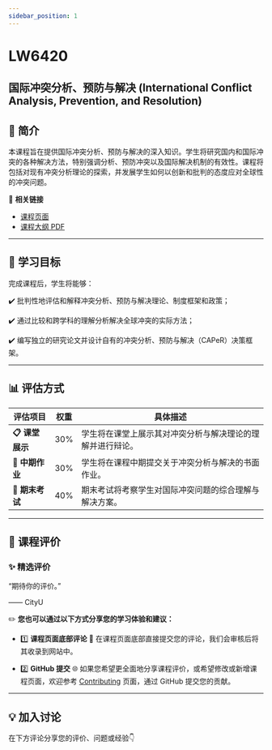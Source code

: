 ```yaml
---
sidebar_position: 1
---
```


# LW6420
## 国际冲突分析、预防与解决 (International Conflict Analysis, Prevention, and Resolution)

## **📘 简介**
本课程旨在提供国际冲突分析、预防与解决的深入知识。学生将研究国内和国际冲突的各种解决方法，特别强调分析、预防冲突以及国际解决机制的有效性。课程将包括对现有冲突分析理论的探索，并发展学生如何以创新和批判的态度应对全球性的冲突问题。

🔗 **相关链接**
- [课程页面](https://www.cityu.edu.hk/catalogue/pg/202526/course/LW6420.htm)
- [课程大纲 PDF](https://www.cityu.edu.hk/catalogue/pg/202526/course/LW6420.pdf)

---

## **🎯 学习目标**

完成课程后，学生将能够：

✔️ 批判性地评估和解释冲突分析、预防与解决理论、制度框架和政策；

✔️ 通过比较和跨学科的理解分析解决全球冲突的实际方法；

✔️ 编写独立的研究论文并设计自有的冲突分析、预防与解决（CAPeR）决策框架。

---

## **📊 评估方式**

| **评估项目**          | **权重** | **具体描述**                                                                                       |
|----------------------|---------|---------------------------------------------------------------------------------------------------|
| **📋 课堂展示**       | 30%     | 学生将在课堂上展示其对冲突分析与解决理论的理解并进行辩论。                                         |
| **📂 中期作业**       | 30%     | 学生将在课程中期提交关于冲突分析与解决的书面作业。                                                 |
| **📂 期末考试**       | 40%     | 期末考试将考察学生对国际冲突问题的综合理解与解决方案。                                             |

---

## **💬 课程评价**

### ✨ **精选评价**
<div className={commentStyles.commentBox}>
    <p className={commentStyles.commentText}>
        “期待你的评价。”
    </p>
    <p className={commentStyles.commentAuthor}>—— CityU</p>
</div>

✏️ **您也可以通过以下方式分享您的学习体验和建议：**

- 1️⃣ **课程页面底部评论**
💬 在课程页面底部直接提交您的评论，我们会审核后将其收录到网站中。

- 2️⃣ **GitHub 提交**
🌐 如果您希望更全面地分享课程评价，或希望修改或新增课程页面，欢迎参考 [Contributing](/contributing) 页面，通过 GitHub 提交您的贡献。

---

## **💡 加入讨论**

在下方评论分享您的评价、问题或经验👇
<Utterances />